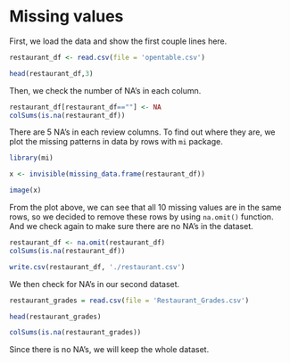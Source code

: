 # Missing values
First, we load the data and show the first couple lines here.
```r
restaurant_df <- read.csv(file = 'opentable.csv')

head(restaurant_df,3)
```
Then, we check the number of NA's in each column. 

```r
restaurant_df[restaurant_df==""] <- NA
colSums(is.na(restaurant_df))
```


There are 5 NA's in each review columns. To find out where they are, we plot the missing patterns in data by rows with `mi` package.

```r
library(mi)

x <- invisible(missing_data.frame(restaurant_df))

image(x)

```

From the plot above, we can see that all 10 missing values are in the same rows, so we decided to remove these rows by using `na.omit()` function. And we check again to make sure there are no NA's in the dataset. 

```r
restaurant_df <- na.omit(restaurant_df)
colSums(is.na(restaurant_df))
```



```r
write.csv(restaurant_df, './restaurant.csv')
```

We then check for NA's in our second dataset.

```r
restaurant_grades = read.csv(file = 'Restaurant_Grades.csv')

head(restaurant_grades)
```
```r
colSums(is.na(restaurant_grades))
```

Since there is no NA's, we will keep the whole dataset.

